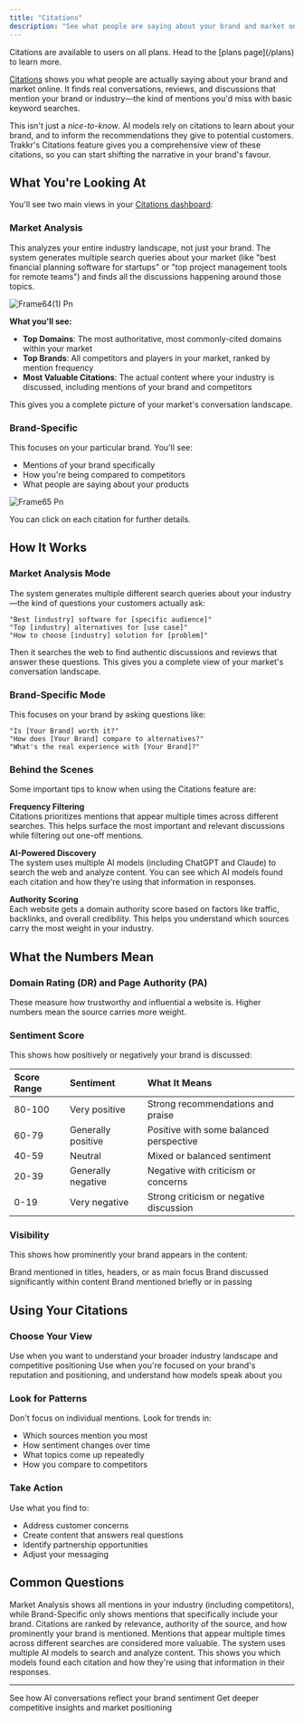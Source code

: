 ```yaml
---
title: "Citations"
description: "See what people are saying about your brand and market online. Track mentions, sentiment, and competitive positioning."
---
```


<Info>
  Citations are available to users on all plans. Head to the [plans page](/plans) to learn more.
</Info>

[Citations](https://trakkr.ai/citations) shows you what people are actually saying about your brand and market online. It finds real conversations, reviews, and discussions that mention your brand or industry—the kind of mentions you'd miss with basic keyword searches.

This isn't just a _nice-to-know_. AI models rely on citations to learn about your brand, and to inform the recommendations they give to potential customers. Trakkr's Citations feature gives you a comprehensive view of these citations, so you can start shifting the narrative in your brand's favour.

## What You're Looking At

You'll see two main views in your [Citations dashboard](https://trakkr.ai/citations):

### Market Analysis

This analyzes your entire industry landscape, not just your brand. The system generates multiple search queries about your market (like "best financial planning software for startups" or "top project management tools for remote teams") and finds all the discussions happening around those topics.

![Frame64(1) Pn](/images/Frame64\(1\).png)

**What you'll see:**

- **Top Domains**: The most authoritative, most commonly-cited domains within your market
- **Top Brands**: All competitors and players in your market, ranked by mention frequency
- **Most Valuable Citations**: The actual content where your industry is discussed, including mentions of your brand and competitors

This gives you a complete picture of your market's conversation landscape.

### Brand-Specific

This focuses on your particular brand. You'll see:

- Mentions of your brand specifically
- How you're being compared to competitors
- What people are saying about your products

![Frame65 Pn](/images/Frame65.png)

You can click on each citation for further details.

## How It Works

### Market Analysis Mode

The system generates multiple different search queries about your industry—the kind of questions your customers actually ask:

```text
"Best [industry] software for [specific audience]"
"Top [industry] alternatives for [use case]"
"How to choose [industry] solution for [problem]"
```

Then it searches the web to find authentic discussions and reviews that answer these questions. This gives you a complete view of your market's conversation landscape.

### Brand-Specific Mode

This focuses on your brand by asking questions like:

```text
"Is [Your Brand] worth it?"
"How does [Your Brand] compare to alternatives?"
"What's the real experience with [Your Brand]?"
```

### Behind the Scenes

Some important tips to know when using the Citations feature are:

**Frequency Filtering**\
Citations prioritizes mentions that appear multiple times across different searches. This helps surface the most important and relevant discussions while filtering out one-off mentions.

**AI-Powered Discovery**\
The system uses multiple AI models (including ChatGPT and Claude) to search the web and analyze content. You can see which AI models found each citation and how they're using that information in responses.

**Authority Scoring**\
Each website gets a domain authority score based on factors like traffic, backlinks, and overall credibility. This helps you understand which sources carry the most weight in your industry.

## What the Numbers Mean

### Domain Rating (DR) and Page Authority (PA)

These measure how trustworthy and influential a website is. Higher numbers mean the source carries more weight.

### Sentiment Score

This shows how positively or negatively your brand is discussed:

| Score Range | Sentiment          | What It Means                           |
| :---------- | :----------------- | :-------------------------------------- |
| 80-100      | Very positive      | Strong recommendations and praise       |
| 60-79       | Generally positive | Positive with some balanced perspective |
| 40-59       | Neutral            | Mixed or balanced sentiment             |
| 20-39       | Generally negative | Negative with criticism or concerns     |
| 0-19        | Very negative      | Strong criticism or negative discussion |

### Visibility

This shows how prominently your brand appears in the content:

<Steps>
  <Step title="High Visibility">
    Brand mentioned in titles, headers, or as main focus
  </Step>
  <Step title="Medium Visibility">
    Brand discussed significantly within content
  </Step>
  <Step title="Low Visibility">
    Brand mentioned briefly or in passing
  </Step>
</Steps>

## Using Your Citations

### Choose Your View

<CardGroup cols={2}>
  <Card title="Market Analysis" icon="globe">
    Use when you want to understand your broader industry landscape and competitive positioning
  </Card>
  <Card title="Brand-Specific" icon="magnifying-glass" color="#0e9373">
    Use when you're focused on your brand's reputation and positioning, and understand how models speak about you
  </Card>
</CardGroup>

### Look for Patterns

Don't focus on individual mentions. Look for trends in:

- Which sources mention you most
- How sentiment changes over time
- What topics come up repeatedly
- How you compare to competitors

### Take Action

Use what you find to:

- Address customer concerns
- Create content that answers real questions
- Identify partnership opportunities
- Adjust your messaging

## Common Questions

<AccordionGroup>
  <Accordion title="Why do I see different numbers in Market vs Brand-Specific?">
    Market Analysis shows all mentions in your industry (including competitors), while Brand-Specific only shows mentions that specifically include your brand.
  </Accordion>
  <Accordion title="What makes a citation 'valuable'?">
    Citations are ranked by relevance, authority of the source, and how prominently your brand is mentioned. Mentions that appear multiple times across different searches are considered more valuable.
  </Accordion>
  <Accordion title="Why do some citations show AI model usage?">
    The system uses multiple AI models to search and analyze content. This shows you which models found each citation and how they're using that information in their responses.
  </Accordion>
</AccordionGroup>

---

<Card title="Sentiment Tracking" icon="heart" href="/sentiment-analysis">
  See how AI conversations reflect your brand sentiment
</Card>

<Card title="The Intelligence Dashboard" icon="brain" href="/intelligence">
  Get deeper competitive insights and market positioning
</Card>